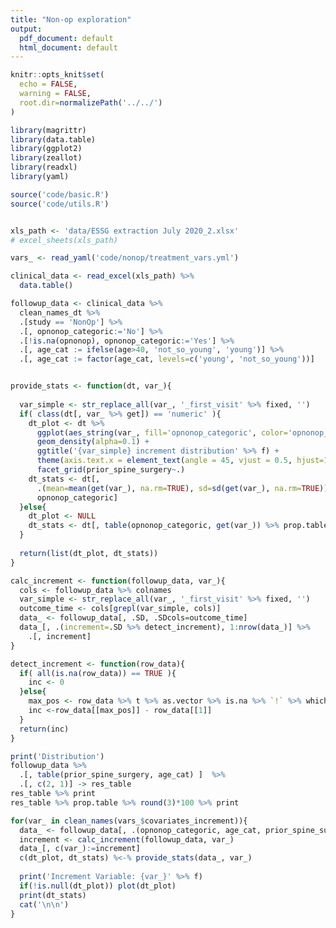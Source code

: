 ```yaml
---
title: "Non-op exploration"
output:
  pdf_document: default
  html_document: default
---
```


```r
knitr::opts_knit$set(
  echo = FALSE, 
  warning = FALSE,
  root.dir=normalizePath('../../')
)
```

```r
library(magrittr)
library(data.table)
library(ggplot2)
library(zeallot)
library(readxl)
library(yaml)

source('code/basic.R')
source('code/utils.R')


xls_path <- 'data/ESSG extraction July 2020_2.xlsx'
# excel_sheets(xls_path)

vars_ <- read_yaml('code/nonop/treatment_vars.yml')

clinical_data <- read_excel(xls_path) %>% 
  data.table() 

followup_data <- clinical_data %>% 
  clean_names_dt %>%
  .[study == 'NonOp'] %>% 
  .[, opnonop_categoric:='No'] %>% 
  .[!is.na(opnonop), opnonop_categoric:='Yes'] %>% 
  .[, age_cat := ifelse(age>40, 'not_so_young', 'young')] %>% 
  .[, age_cat := factor(age_cat, levels=c('young', 'not_so_young'))]


provide_stats <- function(dt, var_){
  
  var_simple <- str_replace_all(var_, '_first_visit' %>% fixed, '')
  if( class(dt[, var_ %>% get]) == 'numeric' ){
    dt_plot <- dt %>% 
      ggplot(aes_string(var_, fill='opnonop_categoric', color='opnonop_categoric')) +
      geom_density(alpha=0.1) +
      ggtitle('{var_simple} increment distribution' %>% f) +
      theme(axis.text.x = element_text(angle = 45, vjust = 0.5, hjust=1)) +
      facet_grid(prior_spine_surgery~.)
    dt_stats <- dt[, 
      .(mean=mean(get(var_), na.rm=TRUE), sd=sd(get(var_), na.rm=TRUE)),
      opnonop_categoric] 
  }else{
    dt_plot <- NULL
    dt_stats <- dt[, table(opnonop_categoric, get(var_)) %>% prop.table %>% round(3)]*100
  }
  
  return(list(dt_plot, dt_stats))
}

calc_increment <- function(followup_data, var_){
  cols <- followup_data %>% colnames
  var_simple <- str_replace_all(var_, '_first_visit' %>% fixed, '')
  outcome_time <- cols[grepl(var_simple, cols)]
  data_ <- followup_data[, .SD, .SDcols=outcome_time]
  data_[, .(increment=.SD %>% detect_increment), 1:nrow(data_)] %>% 
    .[, increment]
}

detect_increment <- function(row_data){
  if( all(is.na(row_data)) == TRUE ){
    inc <- 0
  }else{
    max_pos <- row_data %>% t %>% as.vector %>% is.na %>% `!` %>% which %>% max
    inc <-row_data[[max_pos]] - row_data[[1]]
  }
  return(inc)
}
```


```r
print('Distribution')
followup_data %>% 
  .[, table(prior_spine_surgery, age_cat) ]  %>% 
  .[, c(2, 1)] -> res_table
res_table %>% print
res_table %>% prop.table %>% round(3)*100 %>% print

for(var_ in clean_names(vars_$covariates_increment)){
  data_ <- followup_data[, .(opnonop_categoric, age_cat, prior_spine_surgery)]
  increment <- calc_increment(followup_data, var_)
  data_[, c(var_):=increment]
  c(dt_plot, dt_stats) %<-% provide_stats(data_, var_)
  
  print('Increment Variable: {var_}' %>% f)
  if(!is.null(dt_plot)) plot(dt_plot)
  print(dt_stats)
  cat('\n\n')
}
```

